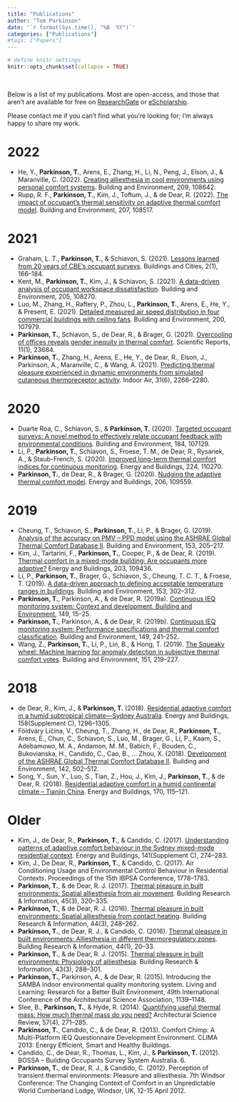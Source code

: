 ```yaml
---
title: "Publications"
author: "Tom Parkinson"
date: '`r format(Sys.time(), "%B  %Y")`'
categories: ["Publications"]
#tags: ["Papers"]
---
```


```r

# define knitr settings
knitr::opts_chunk$set(collapse = TRUE)

```

 <br />

Below is a list of my publications. Most are open-access, and those that aren't are available for free on [ResearchGate](https://www.researchgate.net/profile/Thomas-Parkinson-4) or [eScholarship](https://escholarship.org/search?departments=cedr&q=author%3AParkinson%2C+Thomas). 

Please contact me if you can't find what you're looking for; I'm always happy to share my work.


# 2022

- He, Y., **Parkinson, T.**, Arens, E., Zhang, H., Li, N., Peng, J., Elson, J., & Maranville, C. (2022). [Creating alliesthesia in cool environments using personal comfort systems](https://doi.org/10.1016/j.buildenv.2021.108642). Building and Environment, 209, 108642.
- Rupp, R. F., **Parkinson, T.**, Kim, J., Toftum, J., & de Dear, R. (2022). [The impact of occupant’s thermal sensitivity on adaptive thermal comfort model](https://doi.org/10.1016/j.buildenv.2021.108517). Building and Environment, 207, 108517.


# 2021

- Graham, L. T., **Parkinson, T.**, & Schiavon, S. (2021). [Lessons learned from 20 years of CBE’s occupant surveys](https://doi.org/10.5334/bc.76). Buildings and Cities, 2(1), 166–184.
- Kent, M., **Parkinson, T.**, Kim, J., & Schiavon, S. (2021). [A data-driven analysis of occupant workspace dissatisfaction](https://doi.org/10.1016/j.buildenv.2021.108270). Building and Environment, 205, 108270.
- Luo, M., Zhang, H., Raftery, P., Zhou, L., **Parkinson, T.**, Arens, E., He, Y., & Present, E. (2021). [Detailed measured air speed distribution in four commercial buildings with ceiling fans](https://doi.org/10.1016/j.buildenv.2021.107979). Building and Environment, 200, 107979.
- **Parkinson, T.**, Schiavon, S., de Dear, R., & Brager, G. (2021). [Overcooling of offices reveals gender inequity in thermal comfort](https://doi.org/10.1038/s41598-021-03121-1). Scientific Reports, 11(1), 23684.
- **Parkinson, T.**, Zhang, H., Arens, E., He, Y., de Dear, R., Elson, J., Parkinson, A., Maranville, C., & Wang, A. (2021). [Predicting thermal pleasure experienced in dynamic environments from simulated cutaneous thermoreceptor activity](https://doi.org/10.1111/ina.12859). Indoor Air, 31(6), 2266–2280.


# 2020

- Duarte Roa, C., Schiavon, S., & **Parkinson, T.** (2020). [Targeted occupant surveys: A novel method to effectively relate occupant feedback with environmental conditions](https://doi.org/10.1016/j.buildenv.2020.107129). Building and Environment, 184, 107129.
- Li, P., **Parkinson, T.**, Schiavon, S., Froese, T. M., de Dear, R., Rysanek, A., & Staub-French, S. (2020). [Improved long-term thermal comfort indices for continuous monitoring](https://doi.org/10.1016/j.enbuild.2020.110270). Energy and Buildings, 224, 110270.
- **Parkinson, T.**, de Dear, R., & Brager, G. (2020). [Nudging the adaptive thermal comfort model](https://doi.org/10.1016/j.enbuild.2019.109559). Energy and Buildings, 206, 109559.


# 2019

- Cheung, T., Schiavon, S., **Parkinson, T.**, Li, P., & Brager, G. (2019). [Analysis of the accuracy on PMV – PPD model using the ASHRAE Global Thermal Comfort Database II](https://doi.org/10.1016/j.buildenv.2019.01.055). Building and Environment, 153, 205–217.
- Kim, J., Tartarini, F., **Parkinson, T.**, Cooper, P., & de Dear, R. (2019). [Thermal comfort in a mixed-mode building: Are occupants more adaptive?](https://doi.org/10.1016/j.enbuild.2019.109436) Energy and Buildings, 203, 109436.
- Li, P., **Parkinson, T.**, Brager, G., Schiavon, S., Cheung, T. C. T., & Froese, T. (2019). [A data-driven approach to defining acceptable temperature ranges in buildings](https://doi.org/10.1016/j.buildenv.2019.02.020). Building and Environment, 153, 302–312.
- **Parkinson, T.**, Parkinson, A., & de Dear, R. (2019a). [Continuous IEQ monitoring system: Context and development. Building and Environment](https://doi.org/10.1016/j.buildenv.2018.12.010), 149, 15–25.
- **Parkinson, T.**, Parkinson, A., & de Dear, R. (2019b). [Continuous IEQ monitoring system: Performance specifications and thermal comfort classification](https://doi.org/10.1016/j.buildenv.2018.12.016). Building and Environment, 149, 241–252.
- Wang, Z., **Parkinson, T.**, Li, P., Lin, B., & Hong, T. (2019). [The Squeaky wheel: Machine learning for anomaly detection in subjective thermal comfort votes](https://doi.org/10.1016/j.buildenv.2019.01.050). Building and Environment, 151, 219–227.


# 2018

- de Dear, R., Kim, J., & **Parkinson, T.** (2018). [Residential adaptive comfort in a humid subtropical climate—Sydney Australia](https://doi.org/10.1016/j.enbuild.2017.11.028). Energy and Buildings, 158(Supplement C), 1296–1305.
- Földváry Ličina, V., Cheung, T., Zhang, H., de Dear, R., **Parkinson, T.**, Arens, E., Chun, C., Schiavon, S., Luo, M., Brager, G., Li, P., Kaam, S., Adebamowo, M. A., Andamon, M. M., Babich, F., Bouden, C., Bukovianska, H., Candido, C., Cao, B., … Zhou, X. (2018). [Development of the ASHRAE Global Thermal Comfort Database II](https://doi.org/10.1016/j.buildenv.2018.06.022). Building and Environment, 142, 502–512.
- Song, Y., Sun, Y., Luo, S., Tian, Z., Hou, J., Kim, J., **Parkinson, T.**, & de Dear, R. (2018). [Residential adaptive comfort in a humid continental climate – Tianjin China](https://doi.org/10.1016/j.enbuild.2018.03.083). Energy and Buildings, 170, 115–121.


# Older

- Kim, J., de Dear, R., **Parkinson, T.**, & Candido, C. (2017). [Understanding patterns of adaptive comfort behaviour in the Sydney mixed-mode residential context](https://doi.org/10.1016/j.enbuild.2017.02.061). Energy and Buildings, 141(Supplement C), 274–283.
- Kim, J., De Dear, R., **Parkinson, T.**, & Candido, C. (2017). Air Conditioning Usage and Environmental Control Behaviour in Residential Contexts. Proceedings of the 15th IBPSA Conference, 1778–1783.
- **Parkinson, T.**, & de Dear, R. J. (2017). [Thermal pleasure in built environments: Spatial alliesthesia from air movement](https://doi.org/10.1080/09613218.2016.1140932). Building Research & Information, 45(3), 320–335.
- **Parkinson, T.**, & de Dear, R. J. (2016). [Thermal pleasure in built environments: Spatial alliesthesia from contact heating](https://doi.org/10.1080/09613218.2015.1082334). Building Research & Information, 44(3), 248–262.
- **Parkinson, T.**, de Dear, R. J., & Candido, C. (2016). [Thermal pleasure in built environments: Alliesthesia in different thermoregulatory zones](https://doi.org/10.1080/09613218.2015.1059653). Building Research & Information, 44(1), 20–33.
- **Parkinson, T.**, & de Dear, R. J. (2015). [Thermal pleasure in built environments: Physiology of alliesthesia](https://doi.org/10.1080/09613218.2015.989662). Building Research & Information, 43(3), 288–301.
- **Parkinson, T.**, Parkinson, A., & de Dear, R. (2015). Introducing the SAMBA indoor environmental quality monitoring system. Living and Learning: Research for a Better Built Environment, 49th International Conference of the Architectural Science Association, 1139–1148.
- Slee, B., **Parkinson, T.**, & Hyde, R. (2014). [Quantifying useful thermal mass: How much thermal mass do you need?](https://doi.org/10.1080/00038628.2014.951312) Architectural Science Review, 57(4), 271–285.
- **Parkinson, T.**, Candido, C., & de Dear, R. (2013). Comfort Chimp: A Multi-Platform IEQ Questionnaire Development Environment. CLIMA 2013: Energy Efficient, Smart and Healthy Buildings.
- Candido, C., de Dear, R., Thomas, L., Kim, J., & **Parkinson, T.** (2012). BOSSA – Building Occupants Survey System Australia. 6.
- **Parkinson, T.**, de Dear, R. J., & Candido, C. (2012). Perception of transient thermal environments: Pleasure and alliesthesia. 7th Windsor Conference: The Changing Context of Comfort in an Unpredictable World Cumberland Lodge, Windsor, UK, 12-15 April 2012.
